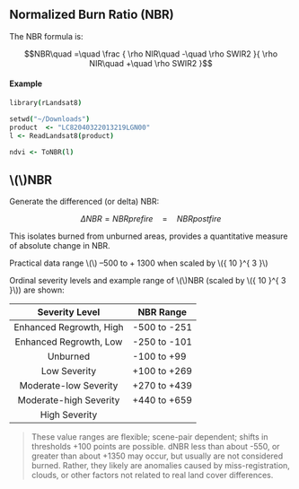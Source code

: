 ## Normalized Burn Ratio (NBR)

The NBR formula is:

$$NBR\quad =\quad \frac { \rho NIR\quad -\quad \rho SWIR2 }{ \rho NIR\quad +\quad \rho SWIR2 }$$

#### Example

```coffee
library(rLandsat8)

setwd("~/Downloads")
product  <- "LC82040322013219LGN00"
l <- ReadLandsat8(product)

ndvi <- ToNBR(l)
```

## \\(\Delta \\)NBR

Generate the differenced (or delta) NBR:

$$\Delta NBR=NBRprefire\quad =\quad NBRpostfire$$

This isolates burned from unburned areas, provides a quantitative measure of absolute change in NBR. 

Practical data range \\(\approx \\) –500 to + 1300 when scaled by \\({ 10 }^{ 3 }\\)

Ordinal severity levels and example range of \\(\Delta \\)NBR (scaled by \\({ 10 }^{ 3 }\\)) are shown:

|      Severity Level     | NBR Range    |
|:-----------------------:|--------------|
| Enhanced Regrowth, High | -500 to -251 |
| Enhanced Regrowth, Low  | -250 to -101 |
| Unburned                | -100 to +99  |
| Low Severity            | +100 to +269 |
| Moderate-low Severity   | +270 to +439 |
| Moderate-high Severity  | +440 to +659 |
| High Severity           |              |

> These value ranges are flexible; scene-pair dependent; shifts in thresholds +100 points are possible. dNBR less than about -550, or greater than about +1350 may occur, but usually are not considered burned. Rather, they likely are anomalies caused by miss-registration, clouds, or other factors not related to real land cover differences.
